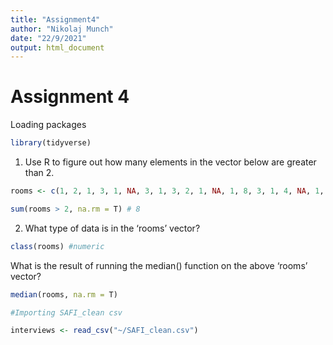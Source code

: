 ```yaml
---
title: "Assignment4"
author: "Nikolaj Munch"
date: "22/9/2021"
output: html_document
---
```


# Assignment 4 

Loading packages 
```r
library(tidyverse)
```


1. Use R to figure out how many elements in the vector below are greater than 2.

```r

rooms <- c(1, 2, 1, 3, 1, NA, 3, 1, 3, 2, 1, NA, 1, 8, 3, 1, 4, NA, 1, 3, 1, 2, 1, 7, 1, NA)

sum(rooms > 2, na.rm = T) # 8

```
2) What type of data is in the 'rooms' vector?

```r
class(rooms) #numeric
```
What is the result of running the median() function on the above 'rooms' vector?

```r

median(rooms, na.rm = T)

```
```r

#Importing SAFI_clean csv

interviews <- read_csv("~/SAFI_clean.csv")


```

